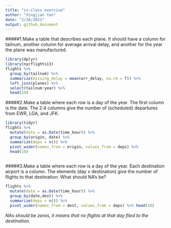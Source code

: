 ```yaml
---
title: "in-class exercise"
author: "Xingjian Yan"
date: "2/26/2021"
output: github_document
---
```

#####1.Make a table that describes each plane. It should have a column for tailnum, another column for average arrival delay, and another for the year the plane was manufactured.

```r
library(dplyr)
library(nycflights13)
flights %>% 
  group_by(tailnum) %>%
  summarize(missing_delay = mean(arr_delay, na.rm = T)) %>%
  left_join(planes) %>%
  select(tailnum:year) %>%
  head(10)

```

#####2.Make a table where each row is a day of the year. The first column is the date. The 2:4 columns give the number of (scheduled) departures from EWR, LGA, and JFK.

```r
library(tidyr)
flights %>%
  mutate(date = as.Date(time_hour)) %>%
  group_by(origin, date) %>%
  summarize(deps = n()) %>%
  pivot_wider(names_from = origin, values_from = deps) %>%
  head(10)
  
```

#####3.Make a table where each row is a day of the year. Each destination airport is a column. The elements (day x destination) give the number of flights to that destination. What should NA’s be?
```r
flights %>%
  mutate(date = as.Date(time_hour)) %>%
  group_by(date,dest) %>%
  summarize(deps = n()) %>%
  pivot_wider(names_from = dest, values_from = deps) %>% head(10)

```
*NAs should be zeros, it means that no flights at that day flied to the destination.*